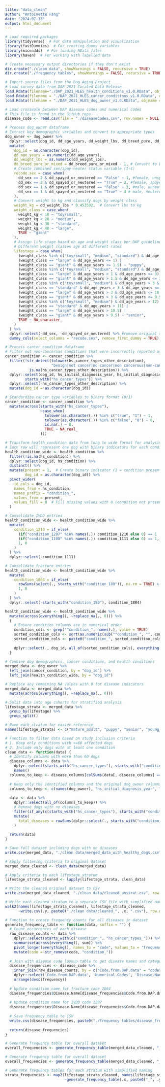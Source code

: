 ```yaml
---
title: "data_clean"
author: "Antoinette Fang"
date: "2024-07-13"
output: html_document
---
```


```r
# Load required packages
library(tidyverse)  # For data manipulation and visualization
library(fastDummies)  # For creating dummy variables
library(miceadds)  # For loading RData files
library(haven)  # For working with labelled data

# Create necessary output directories if they don't exist
dir.create("./clean data", showWarnings = FALSE, recursive = TRUE)
dir.create("./frequency tables", showWarnings = FALSE, recursive = TRUE)
```

```r
# Import source files from the Dog Aging Project
# Load survey data from DAP 2021 Curated Data Release
load.Rdata(filename="./DAP_2021_HLES_health_conditions_v1.0.RData", objname = "health_condition")
load.Rdata(filename = "./DAP_2021_HLES_cancer_conditions_v1.0.RData", objname = "cancer_condition")
load.Rdata(filename = "./DAP_2021_HLES_dog_owner_v1.0.RData", objname = "dog_owner")

# Load crosswalk between DAP disease codes and numerical codes
# This file is found in the GitHub repo
disease_code <- read.csv(file = "./diseaseCodes.csv", row.names = NULL)
```

```r
# Process dog_owner dataframe
# Extract key demographic variables and convert to appropriate types
dog_owner <- dog_owner %>%
  dplyr::select(dog_id, dd_age_years, dd_weight_lbs, dd_breed_pure, dd_breed_pure_or_mixed, dd_sex, dd_spayed_or_neutered) %>%
  mutate(
    dog_id = as.character(dog_id),
    dd_age_years = as.numeric(dd_age_years),
    dd_weight_lbs = as.numeric(dd_weight_lbs),
    dd_breed_pure_or_mixed = dd_breed_pure_or_mixed - 1, # Convert to binary (0=purebred, 1=mixed)
    # Create combined sex/spay-neuter status variable (1-4)
    recode.sex = case_when(
      dd_sex == 2 & dd_spayed_or_neutered == "False" ~ 1, #female, unspayed
      dd_sex == 2 & dd_spayed_or_neutered == "True" ~ 2, #female, spayed
      dd_sex == 1 & dd_spayed_or_neutered == "False" ~ 3, #male, unneutered
      dd_sex == 1 & dd_spayed_or_neutered == "True" ~ 4 # male, neutered
    ),
    # Convert weight to kg and classify dogs by weight class
    weight_kg = dd_weight_lbs * 0.453592,  # Convert lbs to kg
    weight_class = case_when(
      weight_kg < 10 ~ "toy/small",
      weight_kg < 20 ~ "medium",
      weight_kg < 30 ~ "standard",
      weight_kg < 40 ~ "large",
      TRUE ~ "giant"
    ),
    # Assign life stage based on age and weight class per DAP guidelines
    # Different weight classes age at different rates
    lifestage = case_when(
      (weight_class %in% c("toy/small", "medium", "standard") & dd_age_years <= 0.75) |
      (weight_class == "large" & dd_age_years <= 1) |
      (weight_class == "giant" & dd_age_years <= 1.5) ~ "puppy",
      (weight_class %in% c("toy/small", "medium", "standard") & dd_age_years > 0.75 & dd_age_years <= 3) |
      (weight_class == "large" & dd_age_years > 1 & dd_age_years <= 3) |
      (weight_class == "giant" & dd_age_years > 1.5 & dd_age_years <= 3) ~ "young adult",
      (weight_class %in% c("toy/small", "medium") & dd_age_years > 3 & dd_age_years <= 12) |
      (weight_class == "standard" & dd_age_years > 3 & dd_age_years <= 11) |
      (weight_class == "large" & dd_age_years > 3 & dd_age_years <= 10.5) |
      (weight_class == "giant" & dd_age_years > 3 & dd_age_years <= 9.5) ~ "mature adult",
      (weight_class %in% c("toy/small", "medium") & dd_age_years > 12) |
      (weight_class == "standard" & dd_age_years > 11) |
      (weight_class == "large" & dd_age_years > 10.5) |
      (weight_class == "giant" & dd_age_years > 9.5) ~ "senior",
      TRUE ~ NA_character_
    )
  ) %>%
  dplyr::select(-dd_sex, -dd_spayed_or_neutered) %>% #remove original spay/neuter and sex columns
  dummy_cols(select_columns = "recode.sex", remove_first_dummy = TRUE) # Create dummy variables for regression

```

```r
# Process cancer_condition dataframe
# Filter out non-cancerous conditions that were incorrectly reported as cancer
cancer_condition <- cancer_condition %>%
  filter(!str_detect(tolower(hs_cancer_types_other_description), 
                     "benign|not cancer|no cancer|non cancerous|non-cancerous|fatty tumor|non malignant|non-malignant|not malignant|not known|don't know|unknown|not|non|no") |
           is.na(hs_cancer_types_other_description)) %>%
  dplyr::select(dog_id, hs_initial_diagnosis_year, hs_initial_diagnosis_month, 
         starts_with("hs_cancer_types")) %>%
  dplyr::select(-hs_cancer_types_other_description) %>%
  mutate(dog_id = as.character(dog_id))

# Standardize cancer type variables to binary format (0/1)
cancer_condition <- cancer_condition %>%
  mutate(across(starts_with("hs_cancer_types"), 
                ~case_when(
                  tolower(as.character(.)) %in% c("true", "1") ~ 1,
                  tolower(as.character(.)) %in% c("false", "0") ~ 0,
                  is.na(.) ~ 0,
                  TRUE ~ NA_real_
                )))
```


```r
# Transform health_condition data from long to wide format for analysis
# Each row will represent one dog with binary indicators for each condition
health_condition_wide <- health_condition %>%
  filter(!is.na(hs_condition)) %>%
  dplyr::select(dog_id, hs_condition) %>%
  distinct() %>%
  mutate(present = 1,  # Create binary indicator (1 = condition present)
         dog_id = as.character(dog_id)) %>% 
  pivot_wider(
    id_cols = dog_id,
    names_from = hs_condition,
    names_prefix = "condition_",
    values_from = present,
    values_fill = 0  # Fill missing values with 0 (condition not present)
  ) 

# Consolidate IVDD entries
health_condition_wide <- health_condition_wide %>%
  mutate(
    condition_1210 = if_else(
      (if("condition_1207" %in% names(.)) condition_1210 else 0) == 1 |
      (if("condition_1108" %in% names(.)) condition_1111 else 0) == 1,
      1, 0
    )
  ) %>%
  dplyr::select(-condition_1111)

# Consolidate fracture entries
health_condition_wide <- health_condition_wide %>%
  mutate(
    condition_1804 = if_else(
      rowSums(select(., starts_with("condition_180")), na.rm = TRUE) > 0,
      1, 0
    )
  ) %>%
  dplyr::select(-starts_with("condition_180"), condition_1804)

health_condition_wide <- health_condition_wide %>%
  mutate(across(everything(), ~replace_na(., 0))) %>%
  {
    # Ensure condition columns are in numerical order
    condition_cols <- grep("^condition_", names(.), value = TRUE)
    sorted_condition_cols <- sort(as.numeric(sub("^condition_", "", condition_cols)))
    sorted_condition_cols <- paste0("condition_", sorted_condition_cols)
    
    dplyr::select(., dog_id, all_of(sorted_condition_cols), everything())
  }
```

```r
# Combine dog demographics, cancer conditions, and health conditions
merged_data <- dog_owner %>%
  left_join(cancer_condition, by = "dog_id") %>%
  left_join(health_condition_wide, by = "dog_id")

# Replace any remaining NA values with 0 for disease indicators
merged_data <- merged_data %>%
  mutate(across(everything(), ~replace_na(., 0)))

# Split data into age cohorts for stratified analysis
lifestage_strata <- merged_data %>%
  group_by(lifestage) %>%
  group_split()

# Name each stratum for easier reference
names(lifestage_strata) <- c("mature_adult", "puppy", "senior", "young_adult")
```

```r
# Function to filter data based on study inclusion criteria
# 1. Keep only conditions with >=60 affected dogs
# 2. Include only dogs with at least one condition
clean_data <- function(data) {
  # Identify columns with more than 60 dogs
  disease_columns <- data %>%
    dplyr::select(starts_with("hs_cancer_types"), starts_with("condition_")) %>%
    names()
  columns_to_keep <- disease_columns[colSums(data[, disease_columns] == 1, na.rm = TRUE) >= 60]
  
  # Keep only the identified columns and the original dog_owner columns
  columns_to_keep <- c(names(dog_owner), "hs_initial_diagnosis_year", "hs_initial_diagnosis_month", columns_to_keep)
  
  data <- data %>% 
    dplyr::select(all_of(columns_to_keep)) %>%
    # Remove dogs with no diseases
    filter(if_any(c(starts_with("hs_cancer_types"), starts_with("condition_")), ~. == 1)) %>%
    mutate(
      total_diseases = rowSums(dplyr::select(., starts_with("condition_") | starts_with("hs_cancer_")))
    )
  
  return(data)
}
```

```r
# Save full dataset including dogs with no diseases
write.csv(merged_data, "./clean data/merged_data_with_healthy_dogs.csv", row.names = FALSE)

# Apply filtering criteria to original dataset
merged_data_cleaned <- clean_data(merged_data)

# Apply criteria to each lifestage stratum
lifestage_strata_cleaned <- lapply(lifestage_strata, clean_data)

# Write the cleaned original dataset to CSV
write.csv(merged_data_cleaned, "./clean data/cleaned_unstrat.csv", row.names = FALSE)

# Write each cleaned stratum to a separate CSV file with simplified naming
walk2(names(lifestage_strata_cleaned), lifestage_strata_cleaned, 
      ~write.csv(.y, paste0("./clean data/cleaned_", .x, ".csv"), row.names = FALSE))
```


```r
# Function to create frequency counts for all diseases in dataset
generate_frequency_table <- function(data, suffix = "") {
  # Count occurrences of each disease
  raw_disease_counts <- data %>%
    dplyr::select(starts_with(c("condition_", "hs_cancer_types_"))) %>%
    summarise(across(everything(), sum)) %>%
    pivot_longer(everything(), names_to = "code", values_to = "frequency") %>%
    mutate(code = str_remove(code, "condition_"))
  
  # Join with disease code lookup table to get disease names and categories
  disease_frequencies <- disease_code %>%
    inner_join(raw_disease_counts, by = c("Code.from.DAP.data" = "code")) %>%
    dplyr::select('Code.from.DAP.data', 'Numerical.Codes', 'Disease.Name', 'Disease.Category', 'frequency') %>%
    arrange(desc(frequency))
  
  # Update condition name for fracture code 1804
  disease_frequencies$Disease.Name[disease_frequencies$Code.from.DAP.data == "1804"] <- "Fractured bone"
  
  # Update condition name for IVDD code 1207
  disease_frequencies$Disease.Name[disease_frequencies$Code.from.DAP.data == "1207"] <- "Intervertebral disk disease (IVDD)"
  
  # Save frequency table to CSV
  write.csv(disease_frequencies, paste0("./frequency tables/disease_frequencies", suffix, ".csv"), row.names = FALSE)
  
  return(disease_frequencies)
}

# Generate frequency table for overall dataset
overall_frequencies <- generate_frequency_table(merged_data_cleaned, "_unstrat")

# Generate frequency table for overall dataset
overall_frequencies <- generate_frequency_table(merged_data_cleaned, "_unstrat")

# Generate frequency tables for each stratum with simplified naming
strata_frequencies <- map2(lifestage_strata_cleaned, names(lifestage_strata_cleaned),
                           ~generate_frequency_table(.x, paste0("_", .y)))
```



